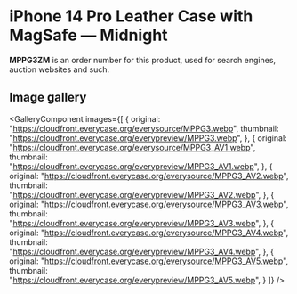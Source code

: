 
# iPhone 14 Pro Leather Case with MagSafe — Midnight

<Callout type='info' emoji='👉🏻'>**MPPG3ZM** is an order number for this product, used for search engines, auction websites and such.</Callout>

## Image gallery

<GalleryComponent
    images={[
      {
        original: "https://cloudfront.everycase.org/everysource/MPPG3.webp",
        thumbnail: "https://cloudfront.everycase.org/everypreview/MPPG3.webp",
      },
      {
        original: "https://cloudfront.everycase.org/everysource/MPPG3_AV1.webp",
        thumbnail: "https://cloudfront.everycase.org/everypreview/MPPG3_AV1.webp",
      },
      {
        original: "https://cloudfront.everycase.org/everysource/MPPG3_AV2.webp",
        thumbnail: "https://cloudfront.everycase.org/everypreview/MPPG3_AV2.webp",
      },
      {
        original: "https://cloudfront.everycase.org/everysource/MPPG3_AV3.webp",
        thumbnail: "https://cloudfront.everycase.org/everypreview/MPPG3_AV3.webp",
      },
      {
        original: "https://cloudfront.everycase.org/everysource/MPPG3_AV4.webp",
        thumbnail: "https://cloudfront.everycase.org/everypreview/MPPG3_AV4.webp",
      },
      {
        original: "https://cloudfront.everycase.org/everysource/MPPG3_AV5.webp",
        thumbnail: "https://cloudfront.everycase.org/everypreview/MPPG3_AV5.webp",
      }
    ]}
  />
